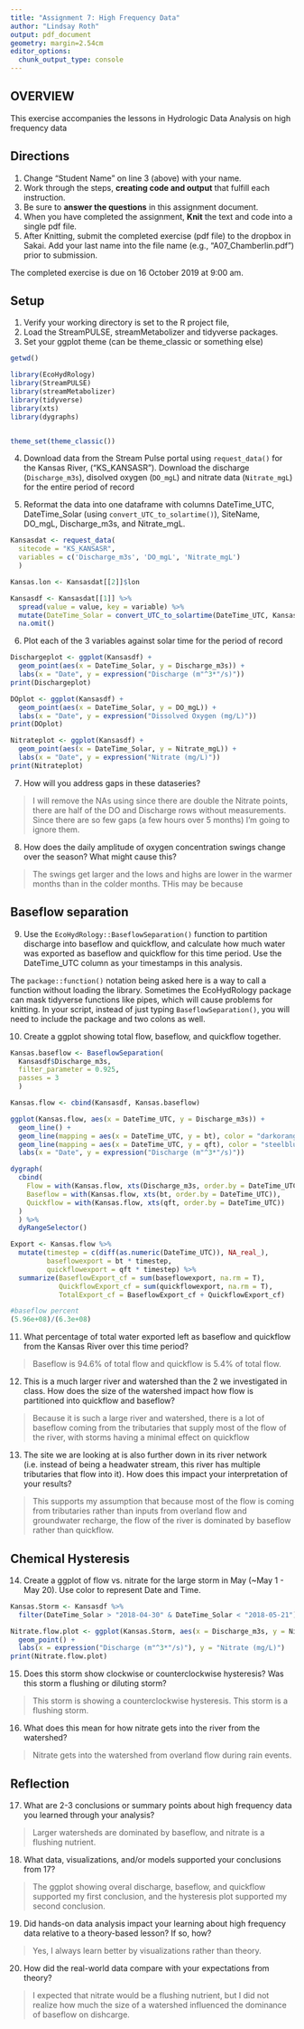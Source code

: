 ```yaml
---
title: "Assignment 7: High Frequency Data"
author: "Lindsay Roth"
output: pdf_document
geometry: margin=2.54cm
editor_options: 
  chunk_output_type: console
---
```


## OVERVIEW

This exercise accompanies the lessons in Hydrologic Data Analysis on high frequency data

## Directions
1. Change "Student Name" on line 3 (above) with your name.
2. Work through the steps, **creating code and output** that fulfill each instruction.
3. Be sure to **answer the questions** in this assignment document.
4. When you have completed the assignment, **Knit** the text and code into a single pdf file.
5. After Knitting, submit the completed exercise (pdf file) to the dropbox in Sakai. Add your last name into the file name (e.g., "A07_Chamberlin.pdf") prior to submission.

The completed exercise is due on 16 October 2019 at 9:00 am.

## Setup

1. Verify your working directory is set to the R project file, 
2. Load the StreamPULSE, streamMetabolizer and tidyverse packages. 
3. Set your ggplot theme (can be theme_classic or something else)


```r
getwd()

library(EcoHydRology)
library(StreamPULSE)
library(streamMetabolizer)
library(tidyverse)
library(xts)
library(dygraphs)


theme_set(theme_classic())

```


4. Download data from the Stream Pulse portal using `request_data()` for the Kansas River, ("KS_KANSASR"). Download the discharge (`Discharge_m3s`), disolved oxygen (`DO_mgL`) and nitrate data (`Nitrate_mgL`) for the entire period of record

5. Reformat the data into one dataframe with columns DateTime_UTC, DateTime_Solar (using `convert_UTC_to_solartime()`), SiteName, DO_mgL, Discharge_m3s, and Nitrate_mgL.
```r
Kansasdat <- request_data(
  sitecode = "KS_KANSASR",
  variables = c('Discharge_m3s', 'DO_mgL', 'Nitrate_mgL')
  )

Kansas.lon <- Kansasdat[[2]]$lon

Kansasdf <- Kansasdat[[1]] %>%
  spread(value = value, key = variable) %>%
  mutate(DateTime_Solar = convert_UTC_to_solartime(DateTime_UTC, Kansas.lon)) %>%
  na.omit()

```

6. Plot each of the 3 variables against solar time for the period of record

```r
Dischargeplot <- ggplot(Kansasdf) +
  geom_point(aes(x = DateTime_Solar, y = Discharge_m3s)) +
  labs(x = "Date", y = expression("Discharge (m"^3*"/s)"))
print(Dischargeplot)

DOplot <- ggplot(Kansasdf) +
  geom_point(aes(x = DateTime_Solar, y = DO_mgL)) +
  labs(x = "Date", y = expression("Dissolved Oxygen (mg/L)"))
print(DOplot)

Nitrateplot <- ggplot(Kansasdf) +
  geom_point(aes(x = DateTime_Solar, y = Nitrate_mgL)) +
  labs(x = "Date", y = expression("Nitrate (mg/L)"))
print(Nitrateplot)

```

7. How will you address gaps in these dataseries?

> I will remove the NAs using since there are double the Nitrate points, there are half of the DO and Discharge rows without measurements. Since there are so few gaps (a few hours over 5 months) I'm going to ignore them.


8. How does the daily amplitude of oxygen concentration swings change over the season? What might cause this?

>The swings get larger and the lows and highs are lower in the warmer months than in the colder months. THis may be because 

## Baseflow separation
9. Use the `EcoHydRology::BaseflowSeparation()` function to partition discharge into baseflow and quickflow, and calculate how much water was exported as baseflow and quickflow for this time period. Use the DateTime_UTC column as your timestamps in this analysis.

The `package::function()` notation being asked here is a way to call a function without loading the library. Sometimes the EcoHydRology package can mask tidyverse functions like pipes, which will cause problems for knitting. In your script, instead of just typing `BaseflowSeparation()`, you will need to include the package and two colons as well.

10. Create a ggplot showing total flow, baseflow, and quickflow together. 


```r
Kansas.baseflow <- BaseflowSeparation(
  Kansasdf$Discharge_m3s, 
  filter_parameter = 0.925, 
  passes = 3
  )

Kansas.flow <- cbind(Kansasdf, Kansas.baseflow)

ggplot(Kansas.flow, aes(x = DateTime_UTC, y = Discharge_m3s)) + 
  geom_line() +
  geom_line(mapping = aes(x = DateTime_UTC, y = bt), color = "darkorange4") +
  geom_line(mapping = aes(x = DateTime_UTC, y = qft), color = "steelblue4") +
  labs(x = "Date", y = expression("Discharge (m"^3*"/s)"))

dygraph(
  cbind(
    Flow = with(Kansas.flow, xts(Discharge_m3s, order.by = DateTime_UTC)), 
    Baseflow = with(Kansas.flow, xts(bt, order.by = DateTime_UTC)), 
    Quickflow = with(Kansas.flow, xts(qft, order.by = DateTime_UTC))
  )
  ) %>% 
  dyRangeSelector()

Export <- Kansas.flow %>%
  mutate(timestep = c(diff(as.numeric(DateTime_UTC)), NA_real_),
         baseflowexport = bt * timestep,
         quickflowexport = qft * timestep) %>%
  summarize(BaseflowExport_cf = sum(baseflowexport, na.rm = T),
            QuickflowExport_cf = sum(quickflowexport, na.rm = T),
            TotalExport_cf = BaseflowExport_cf + QuickflowExport_cf)

#baseflow percent
(5.96e+08)/(6.3e+08)

```


11. What percentage of total water exported left as baseflow and quickflow from the Kansas River over this time period?

> Baseflow is 94.6% of total flow and quickflow is 5.4% of total flow.

12. This is a much larger river and watershed than the 2 we investigated in class. How does the size of the watershed impact how flow is partitioned into quickflow and baseflow? 

> Because it is such a large river and watershed, there is a lot of baseflow coming from the tributaries that supply most of the flow of the river, with storms having a minimal effect on quickflow

13. The site we are looking at is also further down in its river network (i.e. instead of being a headwater stream, this river has multiple tributaries that flow into it). How does this impact your interpretation of your results?

>This supports my assumption that because most of the flow is coming from tributaries rather than inputs from overland flow and groundwater recharge, the flow of the river is dominated by baseflow rather than quickflow.

## Chemical Hysteresis

14. Create a ggplot of flow vs. nitrate for the large storm in May (~May 1 - May 20). Use color to represent Date and Time.

```r
Kansas.Storm <- Kansasdf %>%
  filter(DateTime_Solar > "2018-04-30" & DateTime_Solar < "2018-05-21")

Nitrate.flow.plot <- ggplot(Kansas.Storm, aes(x = Discharge_m3s, y = Nitrate_mgL, color = DateTime_UTC)) +
  geom_point() +
  labs(x = expression("Discharge (m"^3*"/s)"), y = "Nitrate (mg/L)")
print(Nitrate.flow.plot)
```

15. Does this storm show clockwise or counterclockwise hysteresis? Was this storm a flushing or diluting storm?

> This storm is showing a counterclockwise hysteresis. This storm is a flushing storm.

16. What does this mean for how nitrate gets into the river from the watershed?

>Nitrate gets into the watershed from overland flow during rain events.

## Reflection
17. What are 2-3 conclusions or summary points about high frequency data you learned through your analysis?

>Larger watersheds are dominated by baseflow, and nitrate is a flushing nutrient.

18. What data, visualizations, and/or models supported your conclusions from 17?

> The ggplot showing overal discharge, baseflow, and quickflow supported my first conclusion, and the hysteresis plot supported my second conclusion.

19. Did hands-on data analysis impact your learning about high frequency data relative to a theory-based lesson? If so, how?

>Yes, I always learn better by visualizations rather than theory.

20.	How did the real-world data compare with your expectations from theory?

>I expected that nitrate would be a flushing nutrient, but I did not realize how much the size of a watershed influenced the dominance of baseflow on dishcarge. 

